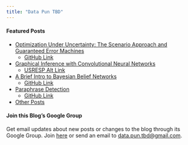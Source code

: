```yaml
---
title: "Data Pun TBD"
---
```


#### __Featured Posts__

+ <h><a href="comps.pdf">Optimization Under Uncertainty: The Scenario Approach and Guaranteed Error Machines</a></h>
    + [GitHub Link](https://github.com/epickens/Comps)
+ <h><a href="USRESP__Spring_2019___CNN_(3).pdf">Graphical Inference with Convolutional Neural Networks</a></h>
    + [USRESP Alt Link](https://www.causeweb.org/usproc/usresp/2019/spring/winners)
+ <h><a href="AI_Final.pdf">A Brief Intro to Bayesian Belief Networks</a></h>
    + [GitHub Link](https://github.com/epickens/Bayesian-Networks)
+ <h><a href="Paraphrase_Detection_Final_Writeup.pdf">Paraphrase Detection</a></h>
    + [GitHub Link](https://github.com/chi-raag/paraphraseDetection)
+ [Other Posts](content.html)

#### __Join this Blog's Google Group__

Get email updates about new posts or changes to the blog through its Google Group. Join [here](http://groups.google.com/group/data-pun-tbd "Data Pun TBD Google Group") or send an email to [data.pun.tbd@gmail.com](mailto:data.pun.tbd@gmail.com).
